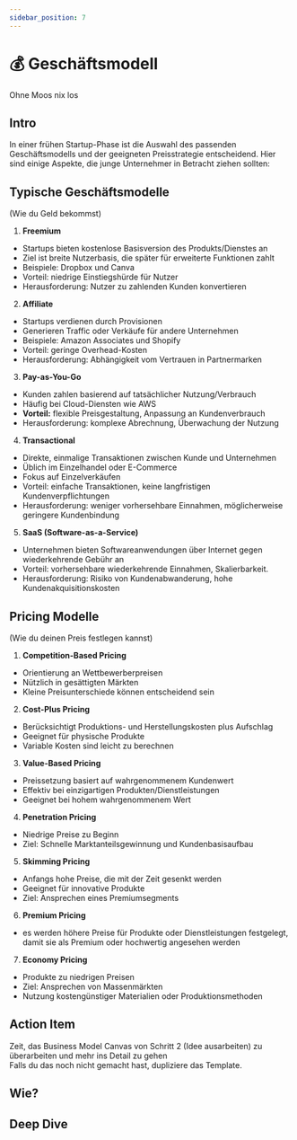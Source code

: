 ```yaml
---
sidebar_position: 7
---
```


# 💰 Geschäftsmodell

<Admonition type="info" icon="🏕️">
  Ohne Moos nix los
</Admonition>

## Intro

In einer frühen Startup-Phase ist die Auswahl des passenden Geschäftsmodells und der geeigneten Preisstrategie entscheidend. Hier sind einige Aspekte, die junge Unternehmer in Betracht ziehen sollten:

## Typische Geschäftsmodelle

(Wie du Geld bekommst)

1. **Freemium**

- Startups bieten kostenlose Basisversion des Produkts/Dienstes an
- Ziel ist breite Nutzerbasis, die später für erweiterte Funktionen zahlt
- Beispiele: Dropbox und Canva
- Vorteil: niedrige Einstiegshürde für Nutzer
- Herausforderung: Nutzer zu zahlenden Kunden konvertieren

2. **Affiliate**

- Startups verdienen durch Provisionen
- Generieren Traffic oder Verkäufe für andere Unternehmen
- Beispiele: Amazon Associates und Shopify
- Vorteil: geringe Overhead-Kosten
- Herausforderung: Abhängigkeit vom Vertrauen in Partnermarken

3. **Pay-as-You-Go**

- Kunden zahlen basierend auf tatsächlicher Nutzung/Verbrauch
- Häufig bei Cloud-Diensten wie AWS
- **Vorteil:** flexible Preisgestaltung, Anpassung an Kundenverbrauch
- Herausforderung: komplexe Abrechnung, Überwachung der Nutzung

4. **Transactional**

- Direkte, einmalige Transaktionen zwischen Kunde und Unternehmen
- Üblich im Einzelhandel oder E-Commerce
- Fokus auf Einzelverkäufen
- Vorteil: einfache Transaktionen, keine langfristigen Kundenverpflichtungen
- Herausforderung: weniger vorhersehbare Einnahmen, möglicherweise geringere Kundenbindung

5. **SaaS (Software-as-a-Service)**

- Unternehmen bieten Softwareanwendungen über Internet gegen wiederkehrende Gebühr an
- Vorteil: vorhersehbare wiederkehrende Einnahmen, Skalierbarkeit.
- Herausforderung: Risiko von Kundenabwanderung, hohe Kundenakquisitionskosten

## Pricing Modelle

(Wie du deinen Preis festlegen kannst)

1. **Competition-Based Pricing**

- Orientierung an Wettbewerberpreisen
- Nützlich in gesättigten Märkten
- Kleine Preisunterschiede können entscheidend sein

2. **Cost-Plus Pricing**

- Berücksichtigt Produktions- und Herstellungskosten plus Aufschlag
- Geeignet für physische Produkte
- Variable Kosten sind leicht zu berechnen

3. **Value-Based Pricing**

- Preissetzung basiert auf wahrgenommenem Kundenwert
- Effektiv bei einzigartigen Produkten/Dienstleistungen
- Geeignet bei hohem wahrgenommenem Wert

4. **Penetration Pricing**

- Niedrige Preise zu Beginn
- Ziel: Schnelle Marktanteilsgewinnung und Kundenbasisaufbau

5. **Skimming Pricing**

- Anfangs hohe Preise, die mit der Zeit gesenkt werden
- Geeignet für innovative Produkte
- Ziel: Ansprechen eines Premiumsegments

6. **Premium Pricing**

- es werden höhere Preise für Produkte oder Dienstleistungen festgelegt,
  damit sie als Premium oder hochwertig angesehen werden

7. **Economy Pricing**

- Produkte zu niedrigen Preisen
- Ziel: Ansprechen von Massenmärkten
- Nutzung kostengünstiger Materialien oder Produktionsmethoden

## Action Item

Zeit, das Business Model Canvas von Schritt 2 (Idee ausarbeiten) zu überarbeiten und mehr ins Detail zu gehen\
Falls du das noch nicht gemacht hast, dupliziere das Template.

<Tooltipp
  toolName="Notion"
  toolDescription="Dupliziere dafür zum Beispiel unser Template in Notion und nimm dir mind. 30 Min. Zeit, um es auszufüllen."
  toolSource="https://www.notion.so/joels-code/Business-Model-Canvas-Beispiel-eb00b3002fba4c42aecc75cd87c81d35?pvs=4"
  buttonText="Template duplizieren"
/>

## Wie?

<Tooltipp
  toolName="FigJam"
  toolDescription="Zum Aufschreiben von Ideen beim Brainstorming kannst du kostenlos FigJam nutzen."
  toolSource="https://www.figma.com/de/figjam/"
  tutorialSource="https://www.youtube.com/watch?v=axDzyLEfYgU"
  buttonText="Zu FigJam"
/>

## Deep Dive

<TwoColumns>
  <YouTube videoId="uvw-u99yj8w" />
  <YouTube videoId="430c1In84IM" />
  <YouTube videoId="mtn31hh6kU4" />
  <YouTube videoId="Th8JoIan4dg" />
</TwoColumns>

